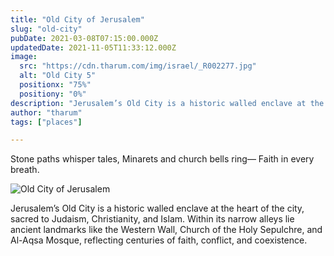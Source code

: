 ```yaml
---
title: "Old City of Jerusalem"
slug: "old-city"
pubDate: 2021-03-08T07:15:00.000Z
updatedDate: 2021-11-05T11:33:12.000Z
image:
  src: "https://cdn.tharum.com/img/israel/_R002277.jpg"
  alt: "Old City 5"
  positionx: "75%"
  positiony: "0%"
description: "Jerusalem’s Old City is a historic walled enclave at the heart of the city, sacred to Judaism, Christianity, and Islam. Within its narrow alleys lie ancient landmarks like the Western Wall, Church of the Holy Sepulchre, and Al-Aqsa Mosque, reflecting centuries of faith, conflict, and coexistence."
author: "tharum"
tags: ["places"]

---
```


Stone paths whisper tales,
Minarets and church bells ring—
Faith in every breath.

![Old City of Jerusalem](https://cdn.tharum.com/img/israel/_R002281.jpg "Old City of Jerusalem")


Jerusalem’s Old City is a historic walled enclave at the heart of the city, sacred to Judaism, Christianity, and Islam. Within its narrow alleys lie ancient landmarks like the Western Wall, Church of the Holy Sepulchre, and Al-Aqsa Mosque, reflecting centuries of faith, conflict, and coexistence.